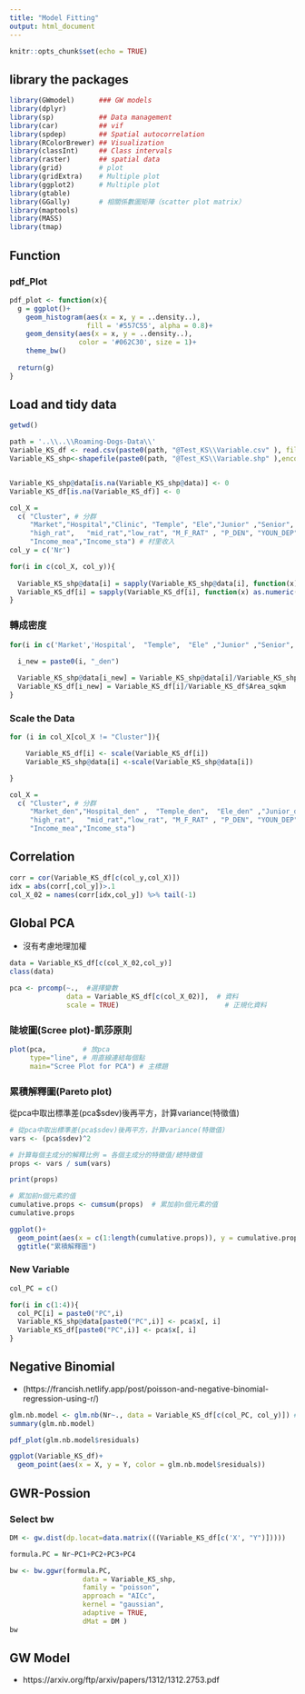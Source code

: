 ```yaml
---
title: "Model Fitting"
output: html_document
---
```


```r
knitr::opts_chunk$set(echo = TRUE)
```

## library the packages



```r
library(GWmodel)      ### GW models
library(dplyr)
library(sp)           ## Data management
library(car)          ## vif
library(spdep)        ## Spatial autocorrelation
library(RColorBrewer) ## Visualization
library(classInt)     ## Class intervals
library(raster)       ## spatial data
library(grid)         # plot
library(gridExtra)    # Multiple plot
library(ggplot2)      # Multiple plot
library(gtable)
library(GGally)       # 相關係數圖矩陣（scatter plot matrix）
library(maptools)
library(MASS)
library(tmap)
```

## Function 

### pdf_Plot


```r
pdf_plot <- function(x){
  g = ggplot()+
    geom_histogram(aes(x = x, y = ..density..), 
                   fill = '#557C55', alpha = 0.8)+
    geom_density(aes(x = x, y = ..density..), 
                 color = '#062C30', size = 1)+
    theme_bw()
  
  return(g)
}
```

## Load and tidy data

```r
getwd()
```


```r
path = '..\\..\\Roaming-Dogs-Data\\'
Variable_KS_df <- read.csv(paste0(path, "@Test_KS\\Variable.csv" ), fileEncoding = 'utf-8')
Variable_KS_shp<-shapefile(paste0(path, "@Test_KS\\Variable.shp" ),encoding = 'big5')


Variable_KS_shp@data[is.na(Variable_KS_shp@data)] <- 0
Variable_KS_df[is.na(Variable_KS_df)] <- 0
```

```r
col_X = 
  c( "Cluster", # 分群
     "Market","Hospital","Clinic", "Temple", "Ele","Junior" ,"Senior", "Train.stat", # 公共建設
     "high_rat",   "mid_rat","low_rat", "M_F_RAT" , "P_DEN", "YOUN_DEP","OLD_DEP","AGING_IDX", # 人口統計(教育程度、人口密度...)
     "Income_mea","Income_sta") # 村里收入
col_y = c('Nr')

```

```r
for(i in c(col_X, col_y)){
  
  Variable_KS_shp@data[i] = sapply(Variable_KS_shp@data[i], function(x) as.numeric(x))
  Variable_KS_df[i] = sapply(Variable_KS_df[i], function(x) as.numeric(x))
}
```

### 轉成密度
```r
for(i in c('Market','Hospital',  "Temple",  "Ele" ,"Junior" ,"Senior", "Train.stat",  "Clinic")){
  
  i_new = paste0(i, "_den")

  Variable_KS_shp@data[i_new] = Variable_KS_shp@data[i]/Variable_KS_shp@data$Area_sqkm
  Variable_KS_df[i_new] = Variable_KS_df[i]/Variable_KS_df$Area_sqkm
}
```

### Scale the Data
```r

for (i in col_X[col_X != "Cluster"]){

    Variable_KS_df[i] <- scale(Variable_KS_df[i])
    Variable_KS_shp@data[i] <-scale(Variable_KS_shp@data[i])

}
```

```r
col_X = 
  c( "Cluster", # 分群
     "Market_den","Hospital_den" ,  "Temple_den",  "Ele_den" ,"Junior_den" ,"Senior_den", "Train.stat_den",  "Clinic_den", # 公共建設
     "high_rat",   "mid_rat","low_rat", "M_F_RAT" , "P_DEN", "YOUN_DEP","OLD_DEP","AGING_IDX", # 人口統計(教育程度、人口密度...)
     "Income_mea","Income_sta")
```


## Correlation
```r
corr = cor(Variable_KS_df[c(col_y,col_X)])
idx = abs(corr[,col_y])>.1
col_X_02 = names(corr[idx,col_y]) %>% tail(-1)
```

## Global PCA 

- 沒有考慮地理加權

```r
data = Variable_KS_df[c(col_X_02,col_y)]
class(data)

pca <- prcomp(~.,  #選擇變數 
              data = Variable_KS_df[c(col_X_02)],  # 資料
              scale = TRUE)                          # 正規化資料
```

### 陡坡圖(Scree plot)-凱莎原則

```r
plot(pca,         # 放pca
     type="line", # 用直線連結每個點
     main="Scree Plot for PCA") # 主標題
```

### 累積解釋圖(Pareto plot)

從pca中取出標準差(pca$sdev)後再平方，計算variance(特徵值)

```r

# 從pca中取出標準差(pca$sdev)後再平方，計算variance(特徵值)
vars <- (pca$sdev)^2  

# 計算每個主成分的解釋比例 = 各個主成分的特徵值/總特徵值
props <- vars / sum(vars) 

print(props)

# 累加前n個元素的值
cumulative.props <- cumsum(props)  # 累加前n個元素的值
cumulative.props

ggplot()+
  geom_point(aes(x = c(1:length(cumulative.props)), y = cumulative.props))+
  ggtitle("累積解釋圖")
```

### New Variable

```r
col_PC = c()

for(i in c(1:4)){
  col_PC[i] = paste0("PC",i)
  Variable_KS_shp@data[paste0("PC",i)] <- pca$x[, i]
  Variable_KS_df[paste0("PC",i)] <- pca$x[, i]
}
```

## Negative Binomial
- (https://francish.netlify.app/post/poisson-and-negative-binomial-regression-using-r/)
```r

glm.nb.model <- glm.nb(Nr~., data = Variable_KS_df[c(col_PC, col_y)]) #negative binomial
summary(glm.nb.model)
```
```r
pdf_plot(glm.nb.model$residuals)
```
```r
ggplot(Variable_KS_df)+
  geom_point(aes(x = X, y = Y, color = glm.nb.model$residuals))
```

## GWR-Possion
### Select bw
```r
DM <- gw.dist(dp.locat=data.matrix(((Variable_KS_df[c('X', "Y")]))))

formula.PC = Nr~PC1+PC2+PC3+PC4

bw <- bw.ggwr(formula.PC,  
                  data = Variable_KS_shp,
                  family = "poisson",
                  approach = "AICc",
                  kernel = "gaussian", 
                  adaptive = TRUE,
                  dMat = DM )
bw
```


## GW Model 
- https://arxiv.org/ftp/arxiv/papers/1312/1312.2753.pdf

